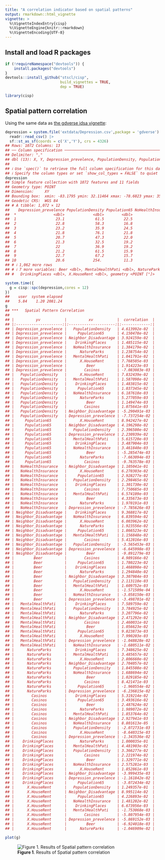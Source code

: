 ```yaml
---
title: "A correlation indicator based on spatial patterns"
output: rmarkdown::html_vignette
vignette: >
  %\VignetteIndexEntry{cisp}
  %\VignetteEngine{knitr::rmarkdown}
  %\VignetteEncoding{UTF-8}
---
```




## Install and load R packages

```r
if (!requireNamespace("devtools")) {
    install.packages("devtools")
}
devtools::install_github("stscl/cisp",
                         build_vignettes = TRUE,
                         dep = TRUE)
```

```r
library(cisp)
```

## Spatial pattern correlation

Using the same data as [the gdverse idsa vignette](https://stscl.github.io/gdverse/articles/idsa.html):


``` r
depression = system.file('extdata/Depression.csv',package = 'gdverse') |>
  readr::read_csv() |>
  sf::st_as_sf(coords = c('X','Y'), crs = 4326)
## Rows: 1072 Columns: 13
## ── Column specification ───────────────────────────────────────────────────────────────────────────
## Delimiter: ","
## dbl (13): X, Y, Depression_prevelence, PopulationDensity, Population65, NoHealthInsurance, Neig...
## 
## ℹ Use `spec()` to retrieve the full column specification for this data.
## ℹ Specify the column types or set `show_col_types = FALSE` to quiet this message.
depression
## Simple feature collection with 1072 features and 11 fields
## Geometry type: POINT
## Dimension:     XY
## Bounding box:  xmin: -83.1795 ymin: 32.11464 xmax: -78.6023 ymax: 35.17354
## Geodetic CRS:  WGS 84
## # A tibble: 1,072 × 12
##    Depression_prevelence PopulationDensity Population65 NoHealthInsurance Neighbor_Disadvantage
##  *                 <dbl>             <dbl>        <dbl>             <dbl>                 <dbl>
##  1                  23.1              61.5         22.5              7.98               -0.0525
##  2                  22.8              58.3         16.8             11.0                -0.254 
##  3                  23.2              35.9         24.5              9.31               -0.0540
##  4                  21.8              76.1         21.8             13.2                 0.0731
##  5                  20.7              47.3         22.0             11                   0.763 
##  6                  21.3              32.5         19.2             13.0                 0.422 
##  7                  22                36.9         19.2             10.8                 0.113 
##  8                  21.2              61.5         15.9              8.57               -0.154 
##  9                  22.7              67.2         15.7             17.8                -0.320 
## 10                  20.6             254.          11.3             12.7                 0.457 
## # ℹ 1,062 more rows
## # ℹ 7 more variables: Beer <dbl>, MentalHealthPati <dbl>, NatureParks <dbl>, Casinos <dbl>,
## #   DrinkingPlaces <dbl>, X.HouseRent <dbl>, geometry <POINT [°]>
```


``` r
system.time({
  g = cisp::spc(depression,cores = 12)
})
##    user  system elapsed 
##    5.84    1.20 2081.24
g
## ***   Spatial Pattern Correlation    
## 
## |          yv           |          xv           |  correlation  |
## |:---------------------:|:---------------------:|:-------------:|
## | Depression_prevelence |   PopulationDensity   | 4.613992e-02  |
## | Depression_prevelence |     Population65      | 4.150478e-02  |
## | Depression_prevelence | Neighbor_Disadvantage | 3.924159e-02  |
## | Depression_prevelence |    DrinkingPlaces     | 1.485115e-02  |
## | Depression_prevelence |   NoHealthInsurance   | 1.384179e-02  |
## | Depression_prevelence |      NatureParks      | 1.238754e-02  |
## | Depression_prevelence |   MentalHealthPati    | 1.041791e-02  |
## | Depression_prevelence |      X.HouseRent      | 7.768505e-03  |
## | Depression_prevelence |         Beer          | 1.914223e-03  |
## | Depression_prevelence |        Casinos        | -7.083083e-03 |
## |   PopulationDensity   |      X.HouseRent      | 7.832439e-02  |
## |   PopulationDensity   |   MentalHealthPati    | 1.587098e-02  |
## |   PopulationDensity   |    DrinkingPlaces     | 1.483815e-02  |
## |   PopulationDensity   |     Population65      | 1.037345e-02  |
## |   PopulationDensity   |   NoHealthInsurance   | 6.187618e-03  |
## |   PopulationDensity   |      NatureParks      | 5.277059e-03  |
## |   PopulationDensity   |         Beer          | 1.149474e-03  |
## |   PopulationDensity   |        Casinos        | 1.075641e-03  |
## |   PopulationDensity   | Neighbor_Disadvantage | -5.290491e-03 |
## |   PopulationDensity   | Depression_prevelence | -7.737254e-02 |
## |     Population65      |      X.HouseRent      | 8.942427e-02  |
## |     Population65      | Neighbor_Disadvantage | 4.196298e-02  |
## |     Population65      |   PopulationDensity   | 2.396500e-02  |
## |     Population65      | Depression_prevelence | 2.230939e-02  |
## |     Population65      |   MentalHealthPati    | 5.615720e-03  |
## |     Population65      |    DrinkingPlaces     | 3.487904e-03  |
## |     Population65      |   NoHealthInsurance   | 3.461840e-03  |
## |     Population65      |         Beer          | -5.285474e-03 |
## |     Population65      |      NatureParks      | -7.663094e-03 |
## |     Population65      |        Casinos        | -9.763578e-03 |
## |   NoHealthInsurance   | Neighbor_Disadvantage | 1.105041e-01  |
## |   NoHealthInsurance   |      X.HouseRent      | 6.270303e-02  |
## |   NoHealthInsurance   |     Population65      | 2.928277e-02  |
## |   NoHealthInsurance   |   PopulationDensity   | 2.298465e-02  |
## |   NoHealthInsurance   |    DrinkingPlaces     | 1.301730e-02  |
## |   NoHealthInsurance   |        Casinos        | 7.750685e-03  |
## |   NoHealthInsurance   |   MentalHealthPati    | 6.574109e-03  |
## |   NoHealthInsurance   |         Beer          | 4.335673e-03  |
## |   NoHealthInsurance   |      NatureParks      | 1.970191e-03  |
## |   NoHealthInsurance   | Depression_prevelence | -7.785626e-03 |
## | Neighbor_Disadvantage |    DrinkingPlaces     | 9.368817e-02  |
## | Neighbor_Disadvantage |   NoHealthInsurance   | 6.839594e-02  |
## | Neighbor_Disadvantage |      X.HouseRent      | 6.003962e-02  |
## | Neighbor_Disadvantage |      NatureParks      | 1.923556e-02  |
## | Neighbor_Disadvantage |     Population65      | 1.866523e-02  |
## | Neighbor_Disadvantage |   MentalHealthPati    | 1.156848e-02  |
## | Neighbor_Disadvantage |        Casinos        | 5.412816e-03  |
## | Neighbor_Disadvantage |   PopulationDensity   | -3.565453e-03 |
## | Neighbor_Disadvantage | Depression_prevelence | -6.645998e-03 |
## | Neighbor_Disadvantage |         Beer          | -9.891279e-03 |
## |         Beer          |        Casinos        | 4.989166e-02  |
## |         Beer          |     Population65      | 1.780223e-02  |
## |         Beer          |    DrinkingPlaces     | 1.468898e-02  |
## |         Beer          |      NatureParks      | 1.294840e-02  |
## |         Beer          | Neighbor_Disadvantage | 3.307984e-03  |
## |         Beer          |   PopulationDensity   | 2.113110e-03  |
## |         Beer          |   MentalHealthPati    | 1.609752e-03  |
## |         Beer          |      X.HouseRent      | -1.571509e-04 |
## |         Beer          |   NoHealthInsurance   | -3.058150e-03 |
## |         Beer          | Depression_prevelence | -3.498701e-02 |
## |   MentalHealthPati    |    DrinkingPlaces     | 7.589759e-02  |
## |   MentalHealthPati    |   PopulationDensity   | 3.784925e-02  |
## |   MentalHealthPati    |      NatureParks      | 3.207796e-02  |
## |   MentalHealthPati    | Neighbor_Disadvantage | 2.471292e-02  |
## |   MentalHealthPati    |        Casinos        | 2.460031e-02  |
## |   MentalHealthPati    |         Beer          | 1.056623e-02  |
## |   MentalHealthPati    |     Population65      | 9.823873e-03  |
## |   MentalHealthPati    |      X.HouseRent      | 7.990203e-03  |
## |   MentalHealthPati    | Depression_prevelence | -1.048828e-02 |
## |   MentalHealthPati    |   NoHealthInsurance   | -1.680511e-02 |
## |      NatureParks      |    DrinkingPlaces     | 7.348625e-02  |
## |      NatureParks      |   MentalHealthPati    | 3.485657e-02  |
## |      NatureParks      |      X.HouseRent      | 2.806660e-02  |
## |      NatureParks      | Neighbor_Disadvantage | 2.704057e-02  |
## |      NatureParks      |   PopulationDensity   | 1.845508e-02  |
## |      NatureParks      |   NoHealthInsurance   | 1.688694e-02  |
## |      NatureParks      |         Beer          | 1.029185e-02  |
## |      NatureParks      |        Casinos        | 8.421471e-03  |
## |      NatureParks      |     Population65      | -1.960554e-02 |
## |      NatureParks      | Depression_prevelence | -6.236815e-02 |
## |        Casinos        |    DrinkingPlaces     | 5.319214e-02  |
## |        Casinos        |     Population65      | 3.493616e-02  |
## |        Casinos        |         Beer          | 2.487624e-02  |
## |        Casinos        |      NatureParks      | 1.989072e-02  |
## |        Casinos        |   MentalHealthPati    | 1.853764e-02  |
## |        Casinos        | Neighbor_Disadvantage | 2.927941e-03  |
## |        Casinos        |   NoHealthInsurance   | 8.801613e-05  |
## |        Casinos        |   PopulationDensity   | -2.072731e-03 |
## |        Casinos        |      X.HouseRent      | -8.640315e-03 |
## |        Casinos        | Depression_prevelence | -1.343536e-02 |
## |    DrinkingPlaces     |      NatureParks      | 1.000035e-01  |
## |    DrinkingPlaces     |   MentalHealthPati    | 4.481903e-02  |
## |    DrinkingPlaces     |   PopulationDensity   | 3.366277e-02  |
## |    DrinkingPlaces     |        Casinos        | 2.221974e-02  |
## |    DrinkingPlaces     |         Beer          | 1.329771e-02  |
## |    DrinkingPlaces     |   NoHealthInsurance   | 2.575281e-03  |
## |    DrinkingPlaces     |      X.HouseRent      | 1.852861e-03  |
## |    DrinkingPlaces     | Neighbor_Disadvantage | -3.999435e-03 |
## |    DrinkingPlaces     | Depression_prevelence | -1.161842e-02 |
## |    DrinkingPlaces     |     Population65      | -3.072434e-02 |
## |      X.HouseRent      |   PopulationDensity   | 1.249357e-01  |
## |      X.HouseRent      | Neighbor_Disadvantage | 8.995114e-02  |
## |      X.HouseRent      |     Population65      | 4.226893e-02  |
## |      X.HouseRent      |   NoHealthInsurance   | 1.481202e-02  |
## |      X.HouseRent      |    DrinkingPlaces     | 6.673956e-03  |
## |      X.HouseRent      |   MentalHealthPati    | -1.753068e-03 |
## |      X.HouseRent      |        Casinos        | -5.807954e-03 |
## |      X.HouseRent      | Depression_prevelence | -5.869152e-03 |
## |      X.HouseRent      |         Beer          | -6.924018e-03 |
## |      X.HouseRent      |      NatureParks      | -1.046909e-02 |
```

```r
plot(g)
```

![**Figure 1**. Results of Spatial pattern correlation](../man/figures/cisp/plot_g-1.png)
